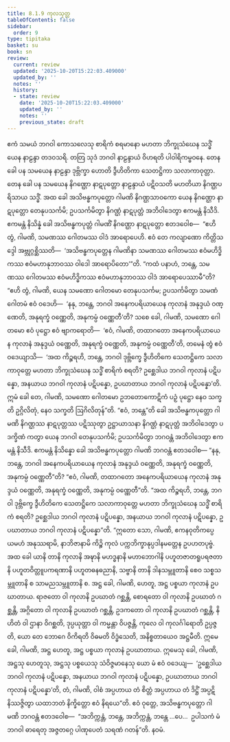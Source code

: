 ```yaml
---
title: 8.1.9 ကုလသုတ္တ
tableOfContents: false
sidebar:
  order: 9
type: tipitaka
basket: su
book: sn
review:
  current: review
  updated: '2025-10-20T15:22:03.409000'
  updated_by: ''
  notes: ''
  history:
  - state: review
    date: '2025-10-20T15:22:03.409000'
    updated_by: ''
    notes: ''
    previous_state: draft
---
```



<DynamicBreadcrumb />


<ReviewStatus review={frontmatter.review} showDetails={true} />

<HypothesisAnnotation frontmatter={frontmatter} />

<Division number="361" book="sn" e="ch" v="18" p="332">

<Paragraph number="1593" book="sn">
ဧကံ သမယံ ဘဂဝါ ကောသလေသု စာရိကံ စရမာနော မဟတာ ဘိက္ခုသံဃေန သဒ္ဓိံ ယေန နာဠန္ဒာ တဒဝသရိ. တတြ သုဒံ ဘဂဝါ နာဠန္ဒာယံ ဝိဟရတိ ပါဝါရိကမ္ဗဝနေ.
</Paragraph>

<Paragraph number="1594" book="sn">
တေန ခေါ ပန သမယေန နာဠန္ဒာ ဒုဗ္ဘိက္ခာ ဟောတိ ဒွီဟိတိကာ သေတဋ္ဌိကာ သလာကာဝုတ္တာ. တေန ခေါ ပန သမယေန နိဂဏ္ဌော နာဋပုတ္တော နာဠန္ဒာယံ ပဋိဝသတိ မဟတိယာ နိဂဏ္ဌပရိသာယ သဒ္ဓိံ. အထ ခေါ အသိဗန္ဓကပုတ္တော ဂါမဏိ နိဂဏ္ဌသာဝကော ယေန နိဂဏ္ဌော နာဋပုတ္တော တေနုပသင်္ကမိ; ဥပသင်္ကမိတွာ နိဂဏ္ဌံ နာဋပုတ္တံ အဘိဝါဒေတွာ ဧကမန္တံ နိသီဒိ. ဧကမန္တံ နိသိန္နံ ခေါ အသိဗန္ဓကပုတ္တံ ဂါမဏိံ နိဂဏ္ဌော နာဋပုတ္တော ဧတဒဝေါစ—  “ဧဟိ တွံ, ဂါမဏိ, သမဏဿ ဂေါတမဿ ဝါဒံ အာရောပေဟိ. ဧဝံ တေ ကလျာဏော ကိတ္တိသဒ္ဒေါ အဗ္ဘုဂ္ဂစ္ဆိဿတိ—  ‘အသိဗန္ဓကပုတ္တေန ဂါမဏိနာ သမဏဿ ဂေါတမဿ ဧဝံမဟိဒ္ဓိကဿ ဧဝံမဟာနုဘာဝဿ ဝါဒေါ အာရောပိတော’”တိ.
</Paragraph>

<Paragraph number="1595" book="sn">
“ကထံ ပနာဟံ, ဘန္တေ, သမဏဿ ဂေါတမဿ ဧဝံမဟိဒ္ဓိကဿ ဧဝံမဟာနုဘာဝဿ ဝါဒံ အာရောပေဿာမီ”တိ? “ဧဟိ တွံ, ဂါမဏိ, ယေန သမဏော ဂေါတမော တေနုပသင်္ကမ; ဥပသင်္ကမိတွာ သမဏံ ဂေါတမံ ဧဝံ ဝဒေဟိ—  ‘နနု, ဘန္တေ, ဘဂဝါ အနေကပရိယာယေန ကုလာနံ အနုဒ္ဒယံ ဝဏ္ဏေတိ, အနုရက္ခံ ဝဏ္ဏေတိ, အနုကမ္ပံ ဝဏ္ဏေတီ’တိ? သစေ ခေါ, ဂါမဏိ, သမဏော ဂေါတမော ဧဝံ ပုဋ္ဌော ဧဝံ ဗျာကရောတိ—  ‘ဧဝံ, ဂါမဏိ, တထာဂတော အနေကပရိယာယေန ကုလာနံ အနုဒ္ဒယံ ဝဏ္ဏေတိ, အနုရက္ခံ ဝဏ္ဏေတိ, အနုကမ္ပံ ဝဏ္ဏေတီ’တိ, တမေနံ တွံ ဧဝံ ဝဒေယျာသိ—  ‘အထ ကိဉ္စရဟိ, ဘန္တေ, ဘဂဝါ ဒုဗ္ဘိက္ခေ ဒွီဟိတိကေ သေတဋ္ဌိကေ သလာကာဝုတ္တေ မဟတာ ဘိက္ခုသံဃေန သဒ္ဓိံ စာရိကံ စရတိ? ဥစ္ဆေဒါယ ဘဂဝါ ကုလာနံ ပဋိပန္နော, အနယာယ ဘဂဝါ ကုလာနံ ပဋိပန္နော, ဥပဃာတာယ ဘဂဝါ ကုလာနံ ပဋိပန္နော’တိ. ဣမံ ခေါ တေ, ဂါမဏိ, သမဏော ဂေါတမော ဥဘတောကောဋိကံ ပဉှံ ပုဋ္ဌော နေဝ သက္ခတိ ဥဂ္ဂိလိတုံ, နေဝ သက္ခတိ ဩဂိလိတုန်”တိ. “ဧဝံ, ဘန္တေ”တိ ခေါ အသိဗန္ဓကပုတ္တော ဂါမဏိ နိဂဏ္ဌဿ နာဋပုတ္တဿ ပဋိဿုတွာ ဥဋ္ဌာယာသနာ နိဂဏ္ဌံ နာဋပုတ္တံ အဘိဝါဒေတွာ ပဒက္ခိဏံ ကတွာ ယေန ဘဂဝါ တေနုပသင်္ကမိ; ဥပသင်္ကမိတွာ ဘဂဝန္တံ အဘိဝါဒေတွာ ဧကမန္တံ နိသီဒိ. ဧကမန္တံ နိသိန္နော ခေါ အသိဗန္ဓကပုတ္တော ဂါမဏိ ဘဂဝန္တံ ဧတဒဝေါစ—
</Paragraph>

<Paragraph number="1596" book="sn">
“နနု, ဘန္တေ, ဘဂဝါ အနေကပရိယာယေန ကုလာနံ အနုဒ္ဒယံ ဝဏ္ဏေတိ, အနုရက္ခံ ဝဏ္ဏေတိ, အနုကမ္ပံ ဝဏ္ဏေတီ”တိ? “ဧဝံ, ဂါမဏိ, တထာဂတော အနေကပရိယာယေန ကုလာနံ အနုဒ္ဒယံ ဝဏ္ဏေတိ, အနုရက္ခံ ဝဏ္ဏေတိ, အနုကမ္ပံ ဝဏ္ဏေတီ”တိ. “အထ ကိဉ္စရဟိ, ဘန္တေ, ဘဂဝါ ဒုဗ္ဘိက္ခေ ဒွီဟိတိကေ သေတဋ္ဌိကေ သလာကာဝုတ္တေ မဟတာ ဘိက္ခုသံဃေန သဒ္ဓိံ စာရိကံ စရတိ? ဥစ္ဆေဒါယ ဘဂဝါ ကုလာနံ ပဋိပန္နော, အနယာယ ဘဂဝါ ကုလာနံ ပဋိပန္နော, ဥပဃာတာယ ဘဂဝါ ကုလာနံ ပဋိပန္နော”တိ. “ဣတော သော, ဂါမဏိ, ဧကနဝုတိကပ္ပေ ယမဟံ အနုဿရာမိ, နာဘိဇာနာမိ ကိဉ္စိ ကုလံ ပက္ကဘိက္ခာနုပ္ပဒါနမတ္တေန ဥပဟတပုဗ္ဗံ. အထ ခေါ ယာနိ တာနိ ကုလာနိ အဍ္ဎာနိ မဟဒ္ဓနာနိ မဟာဘောဂါနိ ပဟူတဇာတရူပရဇတာနိ ပဟူတဝိတ္တူပကရဏာနိ ပဟူတဓနဓညာနိ, သဗ္ဗာနိ တာနိ ဒါနသမ္ဘူတာနိ စေဝ သစ္စသမ္ဘူတာနိ စ သာမညသမ္ဘူတာနိ စ. အဋ္ဌ ခေါ, ဂါမဏိ, ဟေတူ, အဋ္ဌ ပစ္စယာ ကုလာနံ ဥပဃာတာယ. ရာဇတော ဝါ ကုလာနိ ဥပဃာတံ ဂစ္ဆန္တိ, စောရတော ဝါ ကုလာနိ ဥပဃာတံ ဂစ္ဆန္တိ, အဂ္ဂိတော ဝါ ကုလာနိ ဥပဃာတံ ဂစ္ဆန္တိ, ဥဒကတော ဝါ ကုလာနိ ဥပဃာတံ ဂစ္ဆန္တိ, နိဟိတံ ဝါ ဌာနာ ဝိဂစ္ဆတိ, ဒုပ္ပယုတ္တာ ဝါ ကမ္မန္တာ ဝိပဇ္ဇန္တိ, ကုလေ ဝါ ကုလင်္ဂါရောတိ ဥပ္ပဇ္ဇတိ, ယော တေ ဘောဂေ ဝိကိရတိ ဝိဓမတိ ဝိဒ္ဓံသေတိ, အနိစ္စတာယေဝ အဋ္ဌမီတိ. ဣမေ ခေါ, ဂါမဏိ, အဋ္ဌ ဟေတူ, အဋ္ဌ ပစ္စယာ ကုလာနံ ဥပဃာတာယ. ဣမေသု ခေါ, ဂါမဏိ, အဋ္ဌသု ဟေတူသု, အဋ္ဌသု ပစ္စယေသု သံဝိဇ္ဇမာနေသု ယော မံ ဧဝံ ဝဒေယျ—  ‘ဥစ္ဆေဒါယ ဘဂဝါ ကုလာနံ ပဋိပန္နော, အနယာယ ဘဂဝါ ကုလာနံ ပဋိပန္နော, ဥပဃာတာယ ဘဂဝါ ကုလာနံ ပဋိပန္နော’တိ, တံ, ဂါမဏိ, ဝါစံ အပ္ပဟာယ တံ စိတ္တံ အပ္ပဟာယ တံ ဒိဋ္ဌိံ အပ္ပဋိနိဿဇ္ဇိတွာ ယထာဘတံ နိက္ခိတ္တော ဧဝံ နိရယေ”တိ.
</Paragraph>

<Paragraph number="1597" book="sn">
ဧဝံ ဝုတ္တေ, အသိဗန္ဓကပုတ္တော ဂါမဏိ ဘဂဝန္တံ ဧတဒဝေါစ—  “အဘိက္ကန္တံ, ဘန္တေ, အဘိက္ကန္တံ, ဘန္တေ …ပေ…  ဥပါသကံ မံ ဘဂဝါ ဓာရေတု အဇ္ဇတဂ္ဂေ ပါဏုပေတံ သရဏံ ဂတန်”တိ.

</Paragraph>
</Division>

<Paragraph number="1598" type="center" book="sn">
နဝမံ.
</Paragraph>